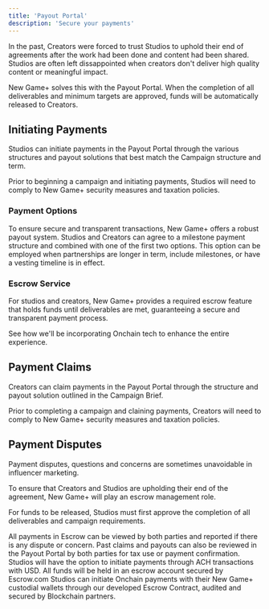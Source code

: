 ```yaml
---
title: 'Payout Portal'
description: 'Secure your payments'
---
```


In the past, Creators were forced to trust Studios to uphold their end of agreements after the work had been done and content had been shared. Studios are often left dissappointed when creators don't deliver high quality content or meaningful impact.

New Game+ solves this with the Payout Portal. When the completion of all deliverables and minimum targets are approved, funds will be automatically released to Creators.

## Initiating Payments
Studios can initiate payments in the Payout Portal through the various structures and payout solutions that best match the Campaign structure and term.

Prior to beginning a campaign and initiating payments, Studios will need to comply to New Game+ security measures and taxation policies.

### Payment Options
To ensure secure and transparent transactions, New Game+ offers a robust payout system.
<AccordionGroup>
  Studios and Creators can agree to a milestone payment structure and combined with one of the first two options. This option can be employed when partnerships are longer in term, include milestones, or have a vesting timeline is in effect.
  </Accordion>
</AccordionGroup>


### Escrow Service
For studios and creators, New Game+ provides a required escrow feature that holds funds until deliverables are met, guaranteeing a secure and transparent payment process.

<CardGroup cols={2}>
  <Card title="Blockchain Integration" icon="ethereum" href="https://docs.newgame.me/app/blockchain-integration">
    See how we'll be incorporating Onchain tech to enhance the entire experience.
  </Card>
</CardGroup>

## Payment Claims
Creators can claim payments in the Payout Portal through the structure and payout solution outlined in the Campaign Brief.

Prior to completing a campaign and claining payments, Creators will need to comply to New Game+ security measures and taxation policies.

## Payment Disputes
Payment disputes, questions and concerns are sometimes unavoidable in influencer marketing. 

To ensure that Creators and Studios are upholding their end of the agreement, New Game+ will play an escrow management role. 

For funds to be released, Studios must first approve the completion of all deliverables and campaign requirements.

All payments in Escrow can be viewed by both parties and reported if there is any dispute or concern. Past claims and payouts can also be reviewed in the Payout Portal by both parties for tax use or payment confirmation. <Accordion title="Fiat Payments">
  Studios will have the option to initiate payments through ACH transactions with USD. All funds will be held in an escrow account secured by Escrow.com
  </Accordion>
  <Accordion title="Onchain Payments">
  Studios can initiate Onchain payments with their New Game+ custodial wallets through our developed Escrow Contract, audited and secured by Blockchain partners.
  </Accordion>
  <Accordion title="Onchain Milestones">
 